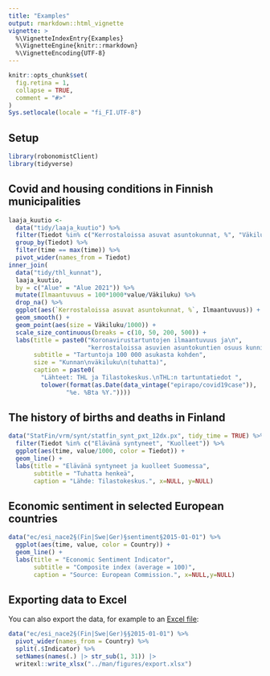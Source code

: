 ```yaml
---
title: "Examples"
output: rmarkdown::html_vignette
vignette: >
  %\VignetteIndexEntry{Examples}
  %\VignetteEngine{knitr::rmarkdown}
  %\VignetteEncoding{UTF-8}
---
```


```r
knitr::opts_chunk$set(
  fig.retina = 1,
  collapse = TRUE,
  comment = "#>"
)
Sys.setlocale(locale = "fi_FI.UTF-8")
```

## Setup

```r
library(robonomistClient)
library(tidyverse)
```

## Covid and housing conditions in Finnish municipalities

```r
laaja_kuutio <-
  data("tidy/laaja_kuutio") %>%
  filter(Tiedot %in% c("Kerrostaloissa asuvat asuntokunnat, %", "Väkiluku")) %>%
  group_by(Tiedot) %>%
  filter(time == max(time)) %>%
  pivot_wider(names_from = Tiedot)
inner_join(
  data("tidy/thl_kunnat"),
  laaja_kuutio,
  by = c("Alue" = "Alue 2021")) %>%
  mutate(Ilmaantuvuus = 100*1000*value/Väkiluku) %>%
  drop_na() %>%
  ggplot(aes(`Kerrostaloissa asuvat asuntokunnat, %`, Ilmaantuvuus)) +
  geom_smooth() +
  geom_point(aes(size = Väkiluku/1000)) +
  scale_size_continuous(breaks = c(10, 50, 200, 500)) +
  labs(title = paste0("Koronavirustartuntojen ilmaantuvuus ja\n",
                      "kerrostaloissa asuvien asuntokuntien osuus kunnittain"),
       subtitle = "Tartuntoja 100 000 asukasta kohden",
       size = "Kunnan\nväkiluku\n(tuhatta)",
       caption = paste0(
         "Lähteet: THL ja Tilastokeskus.\nTHL:n tartuntatiedot ",
         tolower(format(as.Date(data_vintage("epirapo/covid19case")),
                "%e. %Bta %Y."))))
```

## The history of births and deaths in Finland

```r
data("StatFin/vrm/synt/statfin_synt_pxt_12dx.px", tidy_time = TRUE) %>%
  filter(Tiedot %in% c("Elävänä syntyneet", "Kuolleet")) %>%
  ggplot(aes(time, value/1000, color = Tiedot)) +
  geom_line() +
  labs(title = "Elävänä syntyneet ja kuolleet Suomessa",
       subtitle = "Tuhatta henkeä",
       caption = "Lähde: Tilastokeskus.", x=NULL, y=NULL)

```

## Economic sentiment in selected European countries

```r
data("ec/esi_nace2§(Fin|Swe|Ger)§sentiment§2015-01-01") %>%
  ggplot(aes(time, value, color = Country)) +
  geom_line() +
  labs(title = "Economic Sentiment Indicator",
       subtitle = "Composite index (average = 100)",
       caption = "Source: European Commission.", x=NULL,y=NULL)
```

## Exporting data to Excel

You can also export the data, for example to an [Excel file](../../raw/main/man/figures/export.xlsx):

```r
data("ec/esi_nace2§(Fin|Swe|Ger)§§2015-01-01") %>%
  pivot_wider(names_from = Country) %>%
  split(.$Indicator) %>%
  setNames(names(.) |> str_sub(1, 31)) |>
  writexl::write_xlsx("../man/figures/export.xlsx")
```
